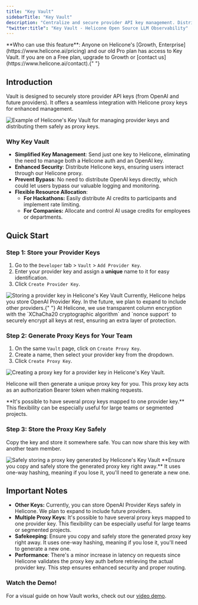 ```yaml
---
title: "Key Vault"
sidebarTitle: "Key Vault"
description: "Centralize and secure provider API key management. Distribute Helicone proxy keys for simplified access control and enhanced security of your LLM applications."
"twitter:title": "Key Vault - Helicone Open Source LLM Observability"
---
```



<Info>
  **Who can use this feature**: Anyone on Helicone's [Growth,
  Enterprise](https://www.helicone.ai/pricing) and our old Pro plan has access
  to Key Vault. If you are on a Free plan, upgrade to Growth or [contact
  us](https://www.helicone.ai/contact).{" "}
</Info>

## Introduction

Vault is designed to securely store provider API keys (from OpenAI and future providers). It offers a seamless integration with Helicone proxy keys for enhanced management.

<Frame caption="Store your provider keys, then distribute as proxy keys. ">
  <img
    src="/images/vault/example-key-vault.png"
    alt="Example of Helicone's Key Vault for managing provider keys and distributing them safely as proxy keys. "
  />
</Frame>

### Why Key Vault

- **Simplified Key Management**: Send just one key to Helicone, eliminating the need to manage both a Helicone auth and an OpenAI key.
- **Enhanced Security**: Distribute Helicone keys, ensuring users interact through our Helicone proxy.
- **Prevent Bypass**: No need to distribute OpenAI keys directly, which could let users bypass our valuable logging and monitoring.
- **Flexible Resource Allocation**:
  - **For Hackathons:** Easily distribute AI credits to participants and implement rate limiting.
  - **For Companies:** Allocate and control AI usage credits for employees or departments.

## Quick Start

### Step 1: Store your Provider Keys

1. Go to the `Developer` tab > `Vault` > `Add Provider Key`.
2. Enter your provider key and assign a **unique** name to it for easy identification.
3. Click `Create Provider Key`.

<Frame>
  <img
    src="/images/vault/example-store-provider-key.png"
    alt="Storing a provider key in Helicone's Key Vault"
  />
</Frame>

<Note>
  Currently, Helicone helps you store OpenAI Provider Key. In the future, we
  plan to expand to include other providers.{" "}
</Note>

<Accordion title="How we encrypt your Provider Key securely?">
  At Helicone, we use transparent column encryption with the `XChaCha20
  cryptographic algorithm` and `nonce support` to securely encrypt all keys at
  rest, ensuring an extra layer of protection.
</Accordion>

### Step 2: Generate Proxy Keys for Your Team

1. On the same `Vault` page, click on `Create Proxy Key`.
2. Create a name, then select your provider key from the dropdown.
3. Click `Create Proxy Key`.

<Frame caption="Generate a proxy key for your provider key.">
  <img
    src="/images/vault/example-create-proxy-key.png"
    alt="Creating a proxy key for a provider key in Helicone's Key Vault. "
  />
</Frame>

Helicone will then generate a unique proxy key for you. This proxy key acts as an authorization Bearer token when making requests.

<Tip>
  **It's possible to have several proxy keys mapped to one provider key.** This
  flexibility can be especially useful for large teams or segmented projects.
</Tip>

### Step 3: Store the Proxy Key Safely

Copy the key and store it somewhere safe. You can now share this key with another team member.

<Frame caption="Copy the key the store it somwhere safe. ">
  <img
    src="/images/vault/example-store-key-safely.png"
    alt="Safely storing a proxy key generated by Helicone's Key Vault"
  />
</Frame>

<Warning>
  **Ensure you copy and safely store the generated proxy key right away.** It
  uses one-way hashing, meaning if you lose it, you'll need to generate a new
  one.
</Warning>

## Important Notes

- **Other Keys:** Currently, you can store OpenAI Provider Keys safely in Helicone. We plan to expand to include future providers.
- **Multiple Proxy Keys**: It's possible to have several proxy keys mapped to one provider key. This flexibility can be especially useful for large teams or segmented projects.
- **Safekeeping**: Ensure you copy and safely store the generated proxy key right away. It uses one-way hashing, meaning if you lose it, you'll need to generate a new one.
- **Performance**: There's a minor increase in latency on requests since Helicone validates the proxy key auth before retrieving the actual provider key. This step ensures enhanced security and proper routing.

### Watch the Demo!

For a visual guide on how Vault works, check out our [video demo](https://www.loom.com/share/122024dcb1c74cba887a49ce5516a6a1?sid=4fc886f9-2808-4a7b-8965-92d120eb48c1).

<QuestionsSection />
